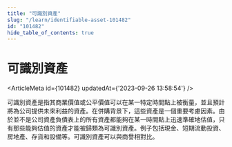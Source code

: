 ```yaml
---
title: "可識別資產"
slug: "/learn/identifiable-asset-101482"
id: "101482"
hide_table_of_contents: true
---
```



# 可識別資產

<ArticleMeta id={101482} updatedAt={'2023-09-26 13:58:54'} />
<div className='border-solid border-b border-t-0 my-4 border-[var(--ifm-color-gray-300)]' />

可識別資產是指其商業價值或公平價值可以在某一特定時間點上被衡量，並且預計將為公司提供未來利益的資產。在併購背景下，這些資產是一個重要考慮因素。由於並不是公司資產負債表上的所有資產都能夠在某一時間點上迅速準確地估值，只有那些能夠估值的資產才能被歸類為可識別資產。例子包括現金、短期流動投資、房地產、存貨和設備等。可識別資產可以與商譽相對比。

